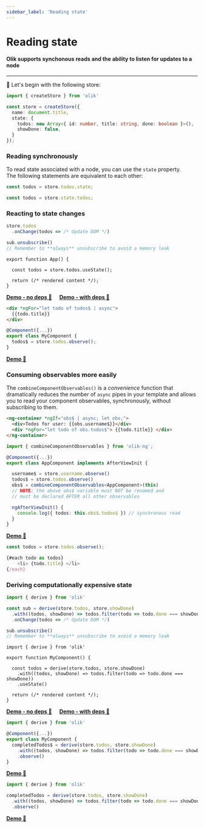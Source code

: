 ```yaml
---
sidebar_label: 'Reading state'
---
```


# Reading state

#### Olik supports synchonous reads and the ability to listen for updates to a node  

---

🥚 Let's begin with the following store:
```ts
import { createStore } from 'olik'

const store = createStore({
  name: document.title,
  state: {
    todos: new Array<{ id: number, title: string, done: boolean }>(),
    showDone: false,
  }
});
```

### Reading synchronously
To read state associated with a node, you can use the `state` property.  
The following statements are equivalent to each other:
```ts
const todos = store.todos.state;
```
```ts
const todos = store.state.todos;
```

### Reacting to state changes


<Tabs groupId="frameworks">
<TabItem value="no framework" label="No framework">

```ts
store.todos
  .onChange(todos => /* Update DOM */)

sub.unsubscribe()
// Remember to **always** unsubscribe to avoid a memory leak
```

</TabItem>
<TabItem value="react" label="React">

```tsx
export function App() {

  const todos = store.todos.useState();

  return (/* rendered content */);
}
```
[**Demo - no deps 🥚**](https://codesandbox.io/s/olik-react-usestate-hook-d3z0y?file=/src/App.tsx) &nbsp;&nbsp;&nbsp; [**Demo - with deps 🥚**](https://codesandbox.io/s/olik-react-usestate-with-deps-7pf9d?file=/src/App.tsx)

</TabItem>
<TabItem value="angular" label="Angular">

```html
<div *ngFor="let todo of todos$ | async">
  {{todo.title}}
</div>
```
```ts
@Component({...})
export class MyComponent {
  todos$ = store.todos.observe();
}
```
[**Demo 🥚**](https://codesandbox.io/s/olik-ng-read-iwyd3?file=/src/app/app.component.ts)

### Consuming observables more easily

The `combineComponentObservables()` is a *convenience* function that dramatically reduces the number of `async` pipes in your template and allows you to read your component observables, synchronously, without subscribing to them.

```html
<ng-container *ngIf="obs$ | async; let obs;">
  <div>Todos for user: {{obs.username$}}</div>
  <div *ngFor="let todo of obs.todos$"> {{todo.title}} </div>
</ng-container>
```
```ts
import { combineComponentObservables } from 'olik-ng';

@Component({...})
export class AppComponent implements AfterViewInit {

  username$ = store.username.observe()
  todos$ = store.todos.observe()
  obs$ = combineComponentObservables<AppComponent>(this)
  // NOTE: the above obs$ variable must NOT be renamed and 
  // must be declared AFTER all other observables

  ngAfterViewInit() {
    console.log({ todos: this.obs$.todos$ }) // synchronous read
  }
}
```
[**Demo 🥚**](https://codesandbox.io/s/olik-ng-combinecomponentobservables-trh42?file=/src/app/app.component.ts)

</TabItem>
<TabItem value="svelte" label="Svelte">

```ts
const todos = store.todos.observe();

{#each todo as todos}
	<li> {todo.title} </li>
{/each}
```

</TabItem>
</Tabs>

### Deriving computationally expensive state

<Tabs groupId="frameworks">
<TabItem value="no framework" label="No framework">

```ts
import { derive } from 'olik'

const sub = derive(store.todos, store.showDone)
  .with((todos, showDone) => todos.filter(todo => todo.done === showDone))
  .onChange(todos => /* Update DOM */)

sub.unsubscribe()
// Remember to **always** unsubscribe to avoid a memory leak
```

</TabItem>
<TabItem value="react" label="React">

```tsx
import { derive } from 'olik'

export function MyComponent() {
  
  const todos = derive(store.todos, store.showDone)
    .with((todos, showDone) => todos.filter(todo => todo.done === showDone))
    .useState()

  return (/* rendered content */);
}
```

[**Demo - no deps 🥚**](https://codesandbox.io/s/olik-react-derivefrom-jv9dd?file=/src/App.tsx) &nbsp;&nbsp;&nbsp; [**Demo - with deps 🥚**](https://codesandbox.io/s/olik-react-derivefrom-with-deps-z7x4i?file=/src/App.tsx)

</TabItem>
<TabItem value="angular" label="Angular">

```ts
import { derive } from 'olik'

@Component({...})
export class MyComponent {
  completedTodos$ = derive(store.todos, store.showDone)
    .with((todos, showDone) => todos.filter(todo => todo.done === showDone))
    .observe()
}
```
[**Demo 🥚**](https://codesandbox.io/s/olik-ng-memoise-supgo?file=/src/app/app.component.ts)

</TabItem>
<TabItem value="svelte" label="Svelte">

```ts
import { derive } from 'olik'

completedTodos = derive(store.todos, store.showDone)
  .with((todos, showDone) => todos.filter(todo => todo.done === showDone))
  .observe()
```
[**Demo 🥚**](https://codesandbox.io/s/olik-ng-memoise-supgo?file=/src/app/app.component.ts)

</TabItem>
</Tabs>

